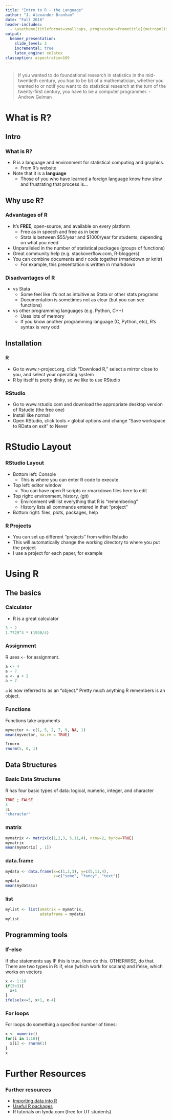 ```yaml
---
title: "Intro to R - the Language"
author: "J. Alexander Branham"
date: "Fall 2016"
header-includes: 
  - \usetheme[titleformat=smallcaps, progressbar=frametitle]{metropolis}
output: 
  beamer_presentation:
    slide_level: 3
    incremental: true
    latex_engine: xelatex
classoption: aspectratio=169
---
```

### 
> If you wanted to do foundational research in statistics in the mid-twentieth century, you had to be bit of a mathematician, whether you wanted to or not\ldots if you want to do statistical research at the turn of the twenty-first century,
you have to be a computer programmer. - Andrew Gelman

# What is R?
## Intro
### What is R? 
* R is a language and environment for statistical computing and graphics.
    + From R's website
* Note that it is a **language**
    + Those of you who have learned a foreign language know how slow and frustrating that process is... 

## Why use R?
### Advantages of R
* It's **FREE**, open-source, and available on every platform
    + Free as in speech and free as in beer
    + Stata is between $55/year and $1000/year for students, depending on what you need 
* Unparalleled in the number of statistical packages (groups of functions)
* Great community help (e.g. stackoverflow.com, R-bloggers)
* You can combine documents and r code together (rmarkdown or knitr)
    + For example, this presentation is written in rmarkdown

### Disadvantages of R
* vs Stata
    + Some feel like it's not as intuitive as Stata or other stats programs
    + Documentation is sometimes not as clear (but you can see functions\ldots)
* vs other programming languages (e.g. Python, C++)
    + Uses lots of memory 
    + If you know another programming language (C, Python, etc), R's syntax is very odd

## Installation 
### R
* Go to www.r-project.org, click "Download R," select a mirror close to you, and select your operating system 
* R by itself is pretty dinky, so we like to use RStudio

### RStudio
* Go to www.rstudio.com and download the appropriate desktop version of Rstudio (the free one)
* Install like normal 
* Open RStudio, click tools > global options and change "Save workspace to RData on exit" to Never

# RStudio Layout
### RStudio Layout 
* Bottom left: Console
    + This is where you can enter R code to execute
* Top left: editor window
    + You can have open R scripts or rmarkdown files here to edit
* Top right: environment, history, (git)
    + Environment will list everything that R is "remembering"
    + History lists all commands entered in that "project"
* Bottom right: files, plots, packages, help

### R Projects
* You can set up different "projects" from within Rstudio
* This will automatically change the working directory to where you put the project
* I use a project for each paper, for example

# Using R
## The basics 
### Calculator 
* R is a great calculator 
```r
3 + 2
1.7729^4 * (1930/4)
```

### Assignment
R uses ` <- ` for assignment. 
```r
a <- 4
a + 7
a <- a + 2
a + 7
```
`a` is now referred to as an "object." Pretty much anything R remembers is an object. 

### Functions
Functions take arguments
```r
myvector <- c(1, 5, 2, 7, 9, NA, 1)
mean(myvector, na.rm = TRUE)
```
```r
?rnorm
rnorm(5, 0, 1)
```

## Data Structures
### Basic Data Structures
R has four basic types of data: logical, numeric, integer, and character
```r
TRUE ; FALSE
3
3L
"character"
```


### matrix
```r
mymatrix <- matrix(c(1,2,3, 5,11,4), nrow=2, byrow=TRUE)
mymatrix
mean(mymatrix[ , 1])
```

### data.frame
```r
mydata <- data.frame(x=c(1,2,3), y=c(5,11,4), 
                     z=c("some", "fancy", "text"))
mydata
mean(mydata$x)
```

### list
```r
mylist <- list(amatrix = mymatrix,
               adataframe = mydata)
mylist
```


## Programming tools
### If-else
If else statements say IF this is true, then do this. OTHERWISE, do that. There are two types in R: if, else (which work for scalars) and ifelse, which works on vectors
```r
x <- 1:10
if(5>3){
  x+1
}
ifelse(x<=5, x+1, x-4)
```

### For loops
For loops do something a specified number of times:
```r
x <- numeric()
for(i in 1:10){
  x[i] <- rnorm(1)
}
x
```

# Further Resources
### Further resources 
* [Importing data into R](http://blog.datacamp.com/r-data-import-tutorial/)
* [Useful R packages](https://support.rstudio.com/hc/en-us/articles/201057987-Quick-list-of-useful-R-packages)
* R tutorials on lynda.com (free for UT students)
